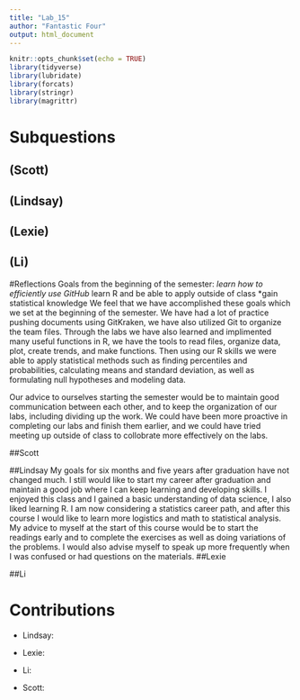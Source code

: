 ---
title: "Lab_15"
author: "Fantastic Four"
output: html_document
---

```{r setup, include=FALSE,message=FALSE,warning=FALSE}
knitr::opts_chunk$set(echo = TRUE)
library(tidyverse)
library(lubridate)
library(forcats)
library(stringr)
library(magrittr)

```


# Subquestions

## (Scott)

## (Lindsay)

## (Lexie)

## (Li)


#Reflections
Goals from the beginning of the semester:
*learn how to efficiently use GitHub
*learn R and be able to apply outside of class
*gain statistical knowledge
We feel that we have accomplished these goals which we set at the beginning of the semester. We have had a lot of practice pushing documents using GitKraken, we have also utilized Git to organize the team files. Through the labs we have also learned and implimented many useful functions in R, we have the tools to read files, organize data, plot, create trends, and make functions. Then using our R skills we were able to apply statistical methods such as finding percentiles and probabilities, calculating means and standard deviation, as well as formulating null hypotheses and modeling data.

Our advice to ourselves starting the semester would be to maintain good communication between each other, and to keep the organization of our labs, including dividing up the work. We could have been more proactive in completing our labs and finish them earlier, and we could have tried meeting up outside of class to collobrate more effectively on the labs.

##Scott

##Lindsay
My goals for six months and five years after graduation have not changed much. I still would like to start my career after graduation and maintain a good job where I can keep learning and developing skills. I enjoyed this class and I gained a basic understanding of data science, I also liked learning R. I am now considering a statistics career path, and after this course I would like to learn more logistics and math to statistical analysis. My advice to myself at the start of this course would be to start the readings early and to complete the exercises as well as doing variations of the problems. I would also advise myself to speak up more frequently when I was confused or had questions on the materials. 
##Lexie

##Li


# Contributions
* Lindsay: 

* Lexie:

* Li: 

* Scott:
